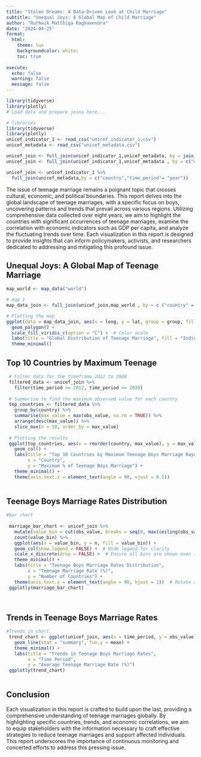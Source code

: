 ```yaml
---
title: "Stolen Dreams: A Data-Driven Look at Child Marriage"
subtitle: "Unequal Joys: A Global Map of Child Marriage"
author: "Ruthwik Matthiga Raghavendra" 
date: "2024-04-25"
format:
  html: 
    theme: lux 
    backgroundcolor: white;
    toc: true
    
execute: 
  echo: false
  warning: false
  message: false  
---
```

```r
library(tidyverse)
library(plotly)
# Load data and prepare joins here...

# libraries
library(tidyverse)
library(plotly)
unicef_indicator_1 <- read_csv("unicef_indicator_1.csv")
unicef_metadata <- read_csv("unicef_metadata.csv")

unicef_join <- full_join(unicef_indicator_1,unicef_metadata, by = join_by(country , time_period == year))
unicef_join <- full_join(unicef_indicator_1,unicef_metadata , by = c("country","time_period"= "year"))

unicef_join <- unicef_indicator_1 %>%
  full_join(unicef_metadata,by = c("country","time_period"= "year"))
```

The issue of teenage marriage remains a poignant topic that crosses cultural, economic, and political boundaries. This report delves into the global landscape of teenage marriages, with a specific focus on boys, uncovering patterns and trends that prevail across various regions. Utilizing comprehensive data collected over eight years, we aim to highlight the countries with significant occurrences of teenage marriages, examine the correlation with economic indicators such as GDP per capita, and analyze the fluctuating trends over time. Each visualization in this report is designed to provide insights that can inform policymakers, activists, and researchers dedicated to addressing and mitigating this profound issue.

## Unequal Joys: A Global Map of Teenage Marriage

```r
map_world <- map_data("world")

# map 1
map_data_join <- full_join(unicef_join,map_world , by = c ("country" = "region"))

# Plotting the map
ggplot(data = map_data_join, aes(x = long, y = lat, group = group, fill = obs_value)) +
  geom_polygon() +
  scale_fill_viridis_c(option = "C") +  # Color scale
  labs(title = "Global Distribution of Teenage Marriage", fill = "Indicator Value") +
  theme_minimal()

```


## Top 10 Countries by Maximum Teenage

```r

 
 # Filter data for the timeframe 2012 to 2020
 filtered_data <- unicef_join %>%
   filter(time_period >= 2012, time_period <= 2020)
 
 # Summarize to find the maximum observed value for each country
 top_countries <- filtered_data %>%
   group_by(country) %>%
   summarise(max_value = max(obs_value, na.rm = TRUE)) %>%
   arrange(desc(max_value)) %>%
   slice_max(n = 10, order_by = max_value)
 
 # Plotting the results
 ggplot(top_countries, aes(x = reorder(country, max_value), y = max_value, fill = country)) +
   geom_col() +
   labs(title = "Top 10 Countries by Maximum Teenage Boys Marriage Raye (2012-2020)",
        x = "Country",
        y = "Maximum % of Teenage Boys Marriage") +
   theme_minimal() +
   theme(axis.text.x = element_text(angle = 90, vjust = 0.5))
 
```


 
## Teenage Boys Marriage Rates Distribution
 
```r
#bar chart
 
 marriage_bar_chart <- unicef_join %>%
   mutate(value_bin = cut(obs_value, breaks = seq(0, max(ceiling(obs_value)), by = 2), include.lowest = TRUE)) %>%
   count(value_bin) %>%
   ggplot(aes(x = value_bin, y = n, fill = value_bin)) +
   geom_col(show.legend = FALSE) +  # Hide legend for clarity
   scale_x_discrete(drop = FALSE) +  # Ensure all bins are shown even if some are empty
   theme_minimal() +
   labs(title = "Teenage Boys Marriage Rates Distribution",
        x = "Teenage Marriage Rate (%)",
        y = "Number of Countries") +
   theme(axis.text.x = element_text(angle = 90, hjust = 1))  # Rotate x labels for readability
 ggplotly(marriage_bar_chart)
 
 
```



## Trends in Teenage Boys Marriage Rates

```r

#Trends in chart
 trend_chart <- ggplot(unicef_join, aes(x = time_period, y = obs_value)) +
   geom_line(stat = "summary", fun.y = mean) +
   theme_minimal() +
   labs(title = "Trends in Teenage Boys Marriage Rates",
        x = "Time Period",
        y = "Average Teenage Marriage Rate (%)")
 ggplotly(trend_chart)
 
```



## Conclusion
Each visualization in this report is crafted to build upon the last, providing a comprehensive understanding of teenage marriages globally. By highlighting specific countries, trends, and economic correlations, we aim to equip stakeholders with the information necessary to craft effective strategies to reduce teenage marriages and support affected individuals. This report underscores the importance of continuous monitoring and concerted efforts to address this pressing issue.




